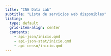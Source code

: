 ```yaml
---
title: "INE Data Lab"
subtitle: "Lista de servicios web disponibles"
listing:
  type: default
  grid-item-align: center
  contents:
    - api-json/inicio.qmd
    - api-json-stat/inicio.qmd
    - api-censo/inicio.qmd
---
```

